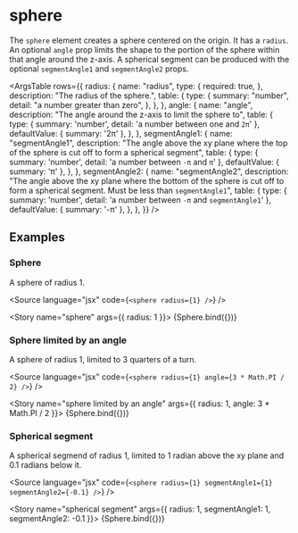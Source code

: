 
<Meta title="Reference/Primitives/Sphere" />

# sphere

The `sphere` element creates a sphere centered on the origin. It has a `radius`. An optional `angle` prop limits the shape to the portion of the sphere within that angle around the z-axis. A spherical segment can be produced with the optional `segmentAngle1` and `segmentAngle2` props.

<ArgsTable
  rows={{
    radius: {
      name: "radius",
      type: {
        required: true,
      },
      description: "The radius of the sphere.",
      table: {
        type: {
          summary: "number",
          detail: "a number greater than zero",
        },
      },
    },
    angle: {
      name: "angle",
      description: "The angle around the z-axis to limit the sphere to",
      table: {
        type: {
          summary: 'number',
          detail: 'a number between one and `2π`'
        },
        defaultValue: {
          summary: '2π'
        },
      },
    },
    segmentAngle1: {
      name: "segmentAngle1",
      description: "The angle above the xy plane where the top of the sphere is cut off to form a spherical segment",
      table: {
        type: {
          summary: 'number',
          detail: 'a number between `-π` and `π`'
        },
        defaultValue: {
          summary: 'π'
        },
      },
    },
    segmentAngle2: {
      name: "segmentAngle2",
      description: "The angle above the xy plane where the bottom of the sphere is cut off to form a spherical segment. Must be less than `segmentAngle1`",
      table: {
        type: {
          summary: 'number',
          detail: 'a number between `-π` and `segmentAngle1`'
        },
        defaultValue: {
          summary: '-π'
        },
      },
    },
  }}
/>

## Examples


### Sphere

A sphere of radius 1.

<Source language="jsx" code={`
  <sphere radius={1} />
`} />

<Story name="sphere" args={{ radius: 1 }}>
  {Sphere.bind({})}
</Story>

### Sphere limited by an angle

A sphere of radius 1, limited to 3 quarters of a turn.

<Source language="jsx" code={`
  <sphere radius={1} angle={3 * Math.PI / 2} />
`} />

<Story name="sphere limited by an angle" args={{ radius: 1, angle: 3 * Math.PI / 2 }}>
  {Sphere.bind({})}
</Story>

### Spherical segment

A spherical segmend of radius 1, limited to 1 radian above the xy plane and 0.1 radians below it.

<Source language="jsx" code={`
  <sphere radius={1} segmentAngle1={1} segmentAngle2={-0.1} />
`} />

<Story name="spherical segment" args={{ radius: 1, segmentAngle1: 1, segmentAngle2: -0.1 }}>
  {Sphere.bind({})}
</Story>
